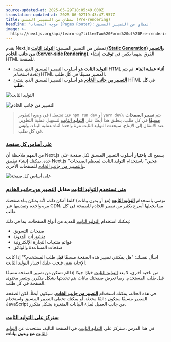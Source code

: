 ```yaml
---
source-updated-at: 2025-05-29T18:05:49.000Z
translation-updated-at: 2025-06-02T19:43:47.957Z
title: نمطان من التصيير المسبق (Pre-rendering)
headline: 'موجه الصفحات (Pages Router): نمطان من التصيير المسبق'
image: >-
  https://nextjs.org/api/learn-og?title=Two%20Forms%20of%20Pre-rendering&amp;chapter=23
---
```


يقدم Next.js نمطين من التصيير المسبق: [**التوليد الثابت (Static Generation)**](/docs/basic-features/pages#static-generation-recommended) و[**التصيير من جانب الخادم (Server-side Rendering)**](/docs/basic-features/pages#server-side-rendering). الفرق بينهما يكمن في **توقيت** إنشاء HTML للصفحة.

*   [**التوليد الثابت**](/docs/basic-features/pages#static-generation-recommended) هو أسلوب التصيير المسبق الذي ينشئ HTML **أثناء عملية البناء**. ثم يتم _إعادة استخدام_ HTML المصير مسبقًا في كل طلب.
*   [**التصيير من جانب الخادم**](/docs/basic-features/pages#server-side-rendering) هو أسلوب التصيير المسبق الذي ينشئ HTML في **كل طلب**.

![التوليد الثابت](https://h8DxKfmAPhn8O0p3.public.blob.vercel-storage.com/learn/pages-router/data-fetching/static-generation.png)

![التصيير من جانب الخادم](https://h8DxKfmAPhn8O0p3.public.blob.vercel-storage.com/learn/pages-router/data-fetching/server-side-rendering.png)

> في وضع التطوير (عند تشغيل `npm run dev` أو `yarn dev`)، يتم [تصيير الصفحات مسبقًا](/docs/basic-features/pages#pre-rendering) في كل طلب. ينطبق هذا أيضًا على [التوليد الثابت](https://nextjs.org/docs/basic-features/data-fetching/get-static-props#runs-on-every-request-in-development) لتسهيل عملية التطوير. عند الانتقال إلى الإنتاج، سيحدث التوليد الثابت مرة واحدة أثناء عملية البناء، و**ليس** في كل طلب.

### [على أساس كل صفحة](#per-page-basis)

من المهم ملاحظة أن Next.js يسمح لك **باختيار** أسلوب التصيير المسبق لكل صفحة على حدة. يمكنك إنشاء تطبيق Next.js "هجين" باستخدام [التوليد الثابت](/docs/basic-features/pages#static-generation-recommended) لمعظم الصفحات و[التصيير من جانب الخادم](/docs/basic-features/pages#server-side-rendering) للصفحات الأخرى.

![على أساس كل صفحة](https://h8DxKfmAPhn8O0p3.public.blob.vercel-storage.com/learn/pages-router/data-fetching/per-page-basis.png)

### [متى تستخدم](#when-to-use-static-generation-vs-server-side-rendering) [التوليد الثابت](/docs/basic-features/pages#static-generation-recommended) مقابل [التصيير من جانب الخادم](/docs/basic-features/pages#server-side-rendering)

نوصي باستخدام [**التوليد الثابت**](/docs/basic-features/pages#static-generation-recommended) (مع أو بدون بيانات) كلما أمكن ذلك، لأنه يمكن بناء صفحتك مرة واحدة وتقديمها عبر CDN، مما يجعلها أسرع بكثير من تصيير الخادم للصفحة في كل طلب.

يمكنك استخدام [التوليد الثابت](/docs/basic-features/pages#static-generation-recommended) للعديد من أنواع الصفحات، بما في ذلك:

*   صفحات التسويق
*   منشورات المدونة
*   قوائم منتجات التجارة الإلكترونية
*   صفحات المساعدة والوثائق

اسأل نفسك: "هل يمكنني تصيير هذه الصفحة مسبقًا **قبل** طلب المستخدم؟" إذا كانت الإجابة نعم، فيجب عليك اختيار [التوليد الثابت](/docs/basic-features/pages#static-generation-recommended).

من ناحية أخرى، لا يعد [التوليد الثابت](/docs/basic-features/pages#static-generation-recommended) خيارًا جيدًا إذا لم تتمكن من تصيير الصفحة مسبقًا قبل طلب المستخدم. ربما تعرض صفحتك بيانات يتم تحديثها بشكل متكرر، ويتغير محتوى الصفحة في كل طلب.

في هذه الحالة، يمكنك استخدام [**التصيير من جانب الخادم**](/docs/basic-features/pages#server-side-rendering). سيكون أبطأ، لكن الصفحة المصير مسبقًا ستكون دائمًا محدثة. أو يمكنك تخطي التصيير المسبق واستخدام JavaScript من جانب العميل لملء البيانات المتغيرة بشكل متكرر.

### [سنركز على التوليد الثابت](#well-focus-on-static-generation)

في هذا الدرس، سنركز على [التوليد الثابت](/docs/basic-features/pages#static-generation-recommended). في الصفحة التالية، سنتحدث عن [التوليد الثابت](/docs/basic-features/pages#static-generation-recommended) **مع وبدون بيانات**.